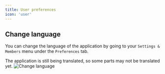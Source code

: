 ```yaml
---
title: User preferences
icon: 'user'
---
```


## Change language

You can change the language of the application by going to your `Settings & Members` menu under the `Preferences` tab.

<Info>
  The application is still being translated, so some parts may not be translated
  yet.
</Info>

<Frame>
  <img src="/images/workspace/change-language.png" alt="Change language" />
</Frame>
